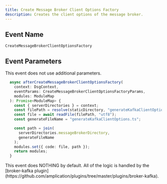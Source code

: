 ```yaml
---
title: Create Message Broker Client Options Factory
description: Creates the client options of the message broker.
---
```


## Event Name

`CreateMessageBrokerClientOptionsFactory`

## Event Parameters

This event does not use additional parameters.

<RequestExample>

```ts example
  async afterCreateMessageBrokerClientOptionsFactory(
    context: DsgContext,
    eventParams: CreateMessageBrokerClientOptionsFactoryParams,
    modules: ModuleMap
  ): Promise<ModuleMap> {
    const { serverDirectories } = context;
    const filePath = resolve(staticDirectory, "generateKafkaClientOptions.ts");
    const file = await readFile(filePath, "utf8");
    const generateFileName = "generateKafkaClientOptions.ts";

    const path = join(
      serverDirectories.messageBrokerDirectory,
      generateFileName
    );
    modules.set({ code: file, path });
    return modules;
  }
```

</RequestExample>

<Note>
This event does NOTHING by default. All of the logic is handled by the [broker-kafka plugin](https://github.com/amplication/plugins/tree/master/plugins/broker-kafka).
</Note>